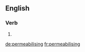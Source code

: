 ==English==

===Verb===
{{head|en|present participle}}

# {{present participle of|permeablise|lang=en}}

[[de:permeabilising]]
[[fr:permeabilising]]